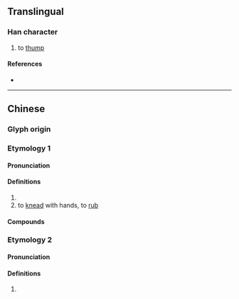 {{also|𢯯|𢲽}}
{{character info}}
==Translingual==

===Han character===
{{Han char|rn=64|rad=手|as=10|sn=13|four=51011|canj=QHYN,QHYU|ids=⿰扌虒}}

# to [[thump]]

====References====
* {{Han ref|kx=0446.040|dkj=12457|dj=0796.250|hdz=31932.140|uh=640B|ud=25611|bh=DDB6|bd=56758}}

----

==Chinese==
{{zh-forms|alt=𢯯:historical variant,𢲽:historical variant,𫿋:ancient form in Bronze inscription,扠,搓:Cantonese}}

===Glyph origin===
{{Han etym}}

===Etymology 1===
{{zh-wp|zh:皮搋子}}

====Pronunciation====
{{zh-pron
|m=chuāi
|c=caai1
|mc=y
|oc=y
|ma=
|cat=
}}

====Definitions====
{{zh-hanzi}}

# {{zh-used in|搋子|[[plunger]]}}
# to [[knead]] with hands, to [[rub]]

====Compounds====
{{zh-der|搋子|搋面}}

===Etymology 2===

====Pronunciation====
{{zh-pron
|m=chǐ,yí
|c=
|mc=
|oc=
|ma=
|cat=
}}

====Definitions====
{{zh-hanzi}}

# {{rfdef|zh}}